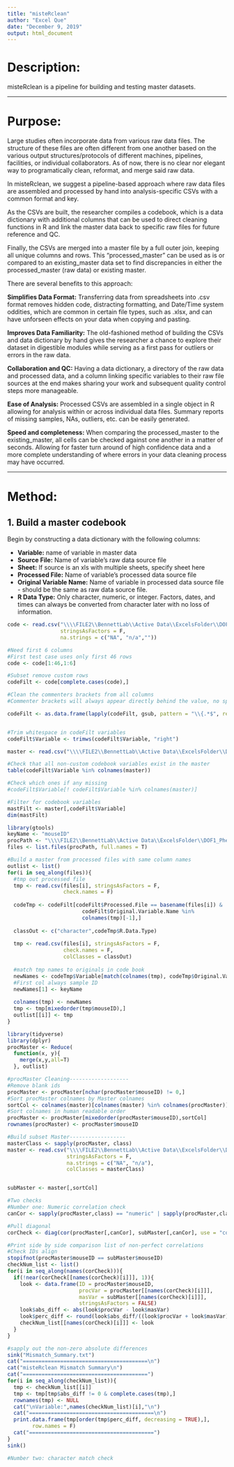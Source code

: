 ```yaml
---
title: "misteRclean"
author: "Excel Que"
date: "December 9, 2019"
output: html_document
---
```


# Description:
misteRclean is a pipeline for building and testing master datasets.

***

# Purpose: 
Large studies often incorporate data from various raw data files. The structure of these files are often different from one another based on the various output structures/protocols of different machines, pipelines, facilities, or individual collaborators. As of now, there is no clear nor elegant way to programatically clean, reformat, and merge said raw data.

In misteRclean, we suggest a pipeline-based approach where raw data files are assembled and processed by hand into analysis-specific CSVs with a common format and key.

As the CSVs are built, the researcher compiles a codebook, which is a data dictionary with additional columns that can be used to direct cleaning functions in R and link the master data back to specific raw files for future reference and QC. 

Finally, the CSVs are merged into a master file by a full outer join, keeping all unique columns and rows. This "processed_master" can be used as is or compared to an existing_master data set to find discrepancies in either the processed_master (raw data) or existing master. 

There are several benefits to this approach:

**Simplifies Data Format:** Transferring data from spreadsheets into .csv format removes hidden code, distracting formatting, and Date/Time system oddities, which are common in certain file types, such as .xlsx, and can have unforseen effects on your data when copying and pasting. 

**Improves Data Familiarity:** The old-fashioned method of building the CSVs and data dictionary by hand gives the researcher a chance to explore their dataset in digestible modules while serving as a first pass for outliers or errors in the raw data.

**Collaboration and QC:** Having a data dictionary, a directory of the raw data and processed data, and a column linking specific variables to their raw file sources at the end makes sharing your work and subsequent quality control steps more manageable. 

**Ease of Analysis:** Processed CSVs are assembled in a single object in R allowing for analysis within or across individual data files. Summary reports of missing samples, NAs, outliers, etc. can be easily generated.  

**Speed and completeness:** When comparing the processed_master to the existing_master, all cells can be checked against one another in a matter of seconds. Allowing for faster turn around of high confidence data and a more complete understanding of where errors in your data cleaning process may have occurred. 

***

# Method:

## 1. Build a master codebook

Begin by constructing a data dictionary with the following columns:

- **Variable:** name of variable in master data
- **Source File:** Name of variable's raw data source file 
- **Sheet:** If source is an xls with multiple sheets, specify sheet here
- **Processed File:** Name of variable's processed data source file
- **Original Variable Name:** Name of variable in processed data source file - should be the same as raw data source file. 
- **R Data Type:** Only character, numeric, or integer. Factors, dates, and times can always be converted from character later with no loss of information.  


```r
code <- read.csv("\\\\FILE2\\BennettLab\\Active Data\\ExcelsFolder\\DOF1_PhenoRebuild\\DOF1_Codebook_EQ_120919.csv",
                 stringsAsFactors = F, 
                 na.strings = c("NA", "n/a",""))

#Need first 6 columns 
#First test case uses only first 46 rows
code <- code[1:46,1:6]

#Subset remove custom rows
codeFilt <- code[complete.cases(code),]

#Clean the commenters brackets from all columns
#Commenter brackets will always appear directly behind the value, no spaces, and use curly brackets

codeFilt <- as.data.frame(lapply(codeFilt, gsub, pattern = "\\{.*$", replacement = ""), stringsAsFactors = F)


#Trim whitespace in codeFilt variables
codeFilt$Variable <- trimws(codeFilt$Variable, "right")
```


```r
master <- read.csv("\\\\FILE2\\BennettLab\\Active Data\\ExcelsFolder\\DOF1_PhenoRebuild\\DOF1_MasterPhenotypeData_EQcheck_120919.csv", stringsAsFactors = F,na.strings = c("NA", "n/a"))

#Check that all non-custom codebook variables exist in the master
table(codeFilt$Variable %in% colnames(master))

#Check which ones if any missing
#codeFilt$Variable[! codeFilt$Variable %in% colnames(master)]

#Filter for codebook variables 
mastFilt <- master[,codeFilt$Variable]
dim(mastFilt)
```

```r
library(gtools)
keyName <- "mouseID"
procPath <- "\\\\FILE2\\BennettLab\\Active Data\\ExcelsFolder\\DOF1_PhenoRebuild\\processed"
files <- list.files(procPath, full.names = T)

#Build a master from processed files with same column names
outlist <- list()
for(i in seq_along(files)){
  #tmp out processed file
  tmp <- read.csv(files[i], stringsAsFactors = F,
                  check.names = F)
  
  codeTmp <- codeFilt[codeFilt$Processed.File == basename(files[i]) &
                        codeFilt$Original.Variable.Name %in%
                        colnames(tmp)[-1],]
  
  classOut <- c("character",codeTmp$R.Data.Type)
  
  tmp <- read.csv(files[i], stringsAsFactors = F,
                  check.names = F,
                  colClasses = classOut)
  
  #match tmp names to originals in code book
  newNames <- codeTmp$Variable[match(colnames(tmp), codeTmp$Original.Variable.Name)]
  #First col always sample ID
  newNames[1] <- keyName
  
  colnames(tmp) <- newNames
  tmp <- tmp[mixedorder(tmp$mouseID),]
  outlist[[i]] <- tmp
}
```


```r
library(tidyverse)
library(dplyr)
procMaster <- Reduce(
  function(x, y){
    merge(x,y,all=T)
  }, outlist)

#procMaster Cleaning-------------------
#Remove blank ids
procMaster <- procMaster[nchar(procMaster$mouseID) != 0,]
#Sort procMaster colnames by Master colnames 
sortCol <- colnames(master)[colnames(master) %in% colnames(procMaster)]
#Sort colnames in human readable order
procMaster <- procMaster[mixedorder(procMaster$mouseID),sortCol]
rownames(procMaster) <- procMaster$mouseID

#Build subset Master------------------
masterClass <- sapply(procMaster, class)
master <- read.csv("\\\\FILE2\\BennettLab\\Active Data\\ExcelsFolder\\DOF1_PhenoRebuild\\DOF1_MasterPhenotypeData_EQcheck_120919.csv", 
                   stringsAsFactors = F,
                   na.strings = c("NA", "n/a"),
                   colClasses = masterClass)


subMaster <- master[,sortCol]
```


```r
#Two checks
#Number one: Numeric correlation check
canCor <- sapply(procMaster,class) == "numeric" | sapply(procMaster,class) == "integer"

#Pull diagonal
corCheck <- diag(cor(procMaster[,canCor], subMaster[,canCor], use = "complete"))

#Print side by side comparison list of non-perfect correlations
#Check IDs align
stopifnot(procMaster$mouseID == subMaster$mouseID)
checkNum_list <- list()
for(i in seq_along(names(corCheck))){
  if(!near(corCheck[[names(corCheck)[i]]], 1)){
    look <- data.frame(ID = procMaster$mouseID,
                       procVar = procMaster[[names(corCheck)[i]]], 
                       masVar = subMaster[[names(corCheck)[i]]],
                       stringsAsFactors = FALSE)
    look$abs_diff <- abs(look$procVar - look$masVar)
    look$perc_diff <- round(look$abs_diff/((look$procVar + look$masVar)/2) *100,1)
    checkNum_list[[names(corCheck)[i]]] <- look
  }
}

#sapply out the non-zero absolute differences 
sink("Mismatch_Summary.txt")
cat("========================================\n")
cat("misteRclean Mismatch Summary\n")
cat("========================================")
for(i in seq_along(checkNum_list)){
  tmp <- checkNum_list[[i]]
  tmp <- tmp[tmp$abs_diff != 0 & complete.cases(tmp),]
  rownames(tmp) <- NULL
  cat("\nVariable:",names(checkNum_list)[i],"\n")
  cat("========================================\n")
  print.data.frame(tmp[order(tmp$perc_diff, decreasing = TRUE),], 
        row.names = F)
  cat("========================================")
}
sink()

```

```r
#Number two: character match check



```

